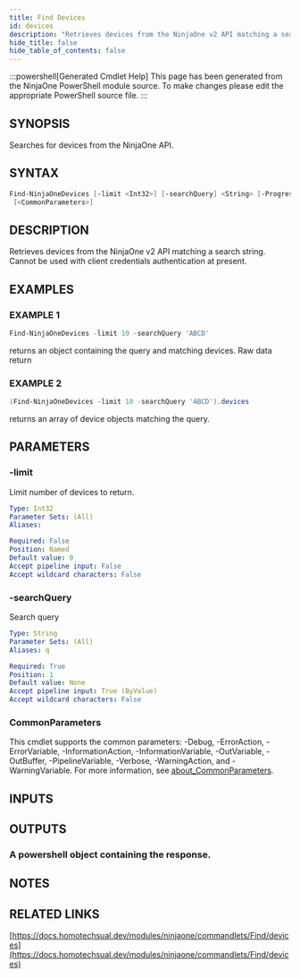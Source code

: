 ```yaml
---
title: Find Devices
id: devices
description: "Retrieves devices from the NinjaOne v2 API matching a search string. Cannot be used with client credentials authentication at present."
hide_title: false
hide_table_of_contents: false
---
```


:::powershell[Generated Cmdlet Help]
This page has been generated from the NinjaOne PowerShell module source. To make changes please edit the appropriate PowerShell source file.
:::

## SYNOPSIS

Searches for devices from the NinjaOne API.

## SYNTAX

```powershell
Find-NinjaOneDevices [-limit <Int32>] [-searchQuery] <String> [-ProgressAction <ActionPreference>]
 [<CommonParameters>]
```

## DESCRIPTION

Retrieves devices from the NinjaOne v2 API matching a search string.
Cannot be used with client credentials authentication at present.

## EXAMPLES

### EXAMPLE 1

```powershell
Find-NinjaOneDevices -limit 10 -searchQuery 'ABCD'
```

returns an object containing the query and matching devices.
Raw data return

### EXAMPLE 2

```powershell
(Find-NinjaOneDevices -limit 10 -searchQuery 'ABCD').devices
```

returns an array of device objects matching the query.

## PARAMETERS

### -limit

Limit number of devices to return.

```yaml
Type: Int32
Parameter Sets: (All)
Aliases:

Required: False
Position: Named
Default value: 0
Accept pipeline input: False
Accept wildcard characters: False
```

### -searchQuery

Search query

```yaml
Type: String
Parameter Sets: (All)
Aliases: q

Required: True
Position: 1
Default value: None
Accept pipeline input: True (ByValue)
Accept wildcard characters: False
```

### CommonParameters

This cmdlet supports the common parameters: -Debug, -ErrorAction, -ErrorVariable, -InformationAction, -InformationVariable, -OutVariable, -OutBuffer, -PipelineVariable, -Verbose, -WarningAction, and -WarningVariable. For more information, see [about_CommonParameters](http://go.microsoft.com/fwlink/?LinkID=113216).

## INPUTS


## OUTPUTS

### A powershell object containing the response.

## NOTES

## RELATED LINKS

[https://docs.homotechsual.dev/modules/ninjaone/commandlets/Find/devices](https://docs.homotechsual.dev/modules/ninjaone/commandlets/Find/devices)
